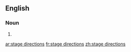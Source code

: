 ==English==

===Noun===
{{head|en|plural|head=[[stage]] [[direction]]s}}

# {{plural of|stage direction|lang=en}}

[[ar:stage directions]]
[[fr:stage directions]]
[[zh:stage directions]]